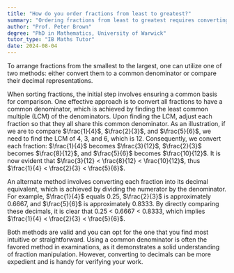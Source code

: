 ```yaml
---
title: "How do you order fractions from least to greatest?"
summary: "Ordering fractions from least to greatest requires converting them to a common denominator or comparing their decimal equivalents."
author: "Prof. Peter Brown"
degree: "PhD in Mathematics, University of Warwick"
tutor_type: "IB Maths Tutor"
date: 2024-08-04
---
```


To arrange fractions from the smallest to the largest, one can utilize one of two methods: either convert them to a common denominator or compare their decimal representations.

When sorting fractions, the initial step involves ensuring a common basis for comparison. One effective approach is to convert all fractions to have a common denominator, which is achieved by finding the least common multiple (LCM) of the denominators. Upon finding the LCM, adjust each fraction so that they all share this common denominator. As an illustration, if we are to compare $\frac{1}{4}$, $\frac{2}{3}$, and $\frac{5}{6}$, we need to find the LCM of 4, 3, and 6, which is 12. Consequently, we convert each fraction: $\frac{1}{4}$ becomes $\frac{3}{12}$, $\frac{2}{3}$ becomes $\frac{8}{12}$, and $\frac{5}{6}$ becomes $\frac{10}{12}$. It is now evident that $\frac{3}{12} < \frac{8}{12} < \frac{10}{12}$, thus $\frac{1}{4} < \frac{2}{3} < \frac{5}{6}$.

An alternate method involves converting each fraction into its decimal equivalent, which is achieved by dividing the numerator by the denominator. For example, $\frac{1}{4}$ equals 0.25, $\frac{2}{3}$ is approximately 0.6667, and $\frac{5}{6}$ is approximately 0.8333. By directly comparing these decimals, it is clear that 0.25 < 0.6667 < 0.8333, which implies $\frac{1}{4} < \frac{2}{3} < \frac{5}{6}$.

Both methods are valid and you can opt for the one that you find most intuitive or straightforward. Using a common denominator is often the favored method in examinations, as it demonstrates a solid understanding of fraction manipulation. However, converting to decimals can be more expedient and is handy for verifying your work.
    
